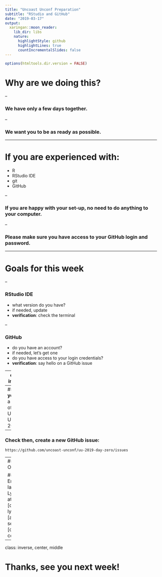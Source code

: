 ```yaml
---
title: "Uncoast Unconf Preparation"
subtitle: "RStudio and GitHub"
date: "2019-03-17"
output:
  xaringan::moon_reader:
    lib_dir: libs
    nature:
      highlightStyle: github
      highlightLines: true
      countIncrementalSlides: false
---
```


```r
options(htmltools.dir.version = FALSE)
```

# Why are we doing this?

--

### We have only a few days together.

--

### We want you to be as ready as possible.

---

# If you are experienced with:

 - R
 - RStudio IDE
 - git
 - GitHub

--

### If you are happy with your set-up, no need to do anything to your computer.

--

### Please make sure you have access to your GitHub login and password.

---

# Goals for this week

--

### RStudio IDE

- what version do you have?
- if needed, update
- **verification**: check the terminal

--

### GitHub

- do you have an account? 
- if needed, let's get one
- do you have access to your login credentials?
- **verification**: say hello on a GitHub issue

---
class: inverse

# Questions? Problems?

--
## If **you** are a part of Uncoast Unconf 2019:

--
### Check then, create a new GitHub issue:

`https://github.com/uncoast-unconf/uu-2019-day-zero/issues`

--
## OR

### Email Ian Lyttle at ian [dot] lyttle [at] se [dot] com

---
class: inverse, center, middle

# Thanks, see you next week!

